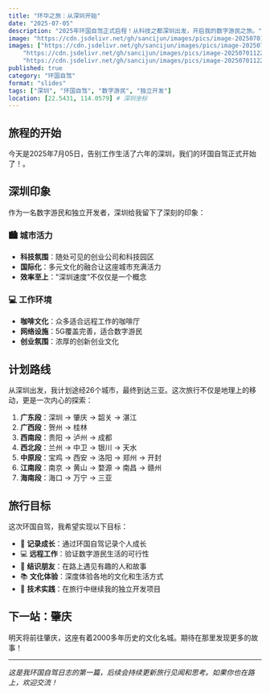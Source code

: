 ```yaml
---
title: "环华之旅：从深圳开始"
date: "2025-07-05"
description: "2025年环国自驾正式启程！从科技之都深圳出发，开启我的数字游民之旅。"
image: "https://cdn.jsdelivr.net/gh/sancijun/images/pics/image-20250701122349588.png"
images: ["https://cdn.jsdelivr.net/gh/sancijun/images/pics/image-20250701122349588.png",
    "https://cdn.jsdelivr.net/gh/sancijun/images/pics/image-20250701122223396.png",
    "https://cdn.jsdelivr.net/gh/sancijun/images/pics/image-20250701122305173.png",]
published: true
category: "环国自驾"
format: "slides"
tags: ["深圳", "环国自驾", "数字游民", "独立开发"]
location: [22.5431, 114.0579] # 深圳坐标
---
```


## 旅程的开始

今天是2025年7月05日，告别工作生活了六年的深圳，我们的环国自驾正式开始了！。

## 深圳印象

作为一名数字游民和独立开发者，深圳给我留下了深刻的印象：

### 🏙️ 城市活力
- **科技氛围**：随处可见的创业公司和科技园区
- **国际化**：多元文化的融合让这座城市充满活力
- **效率至上**："深圳速度"不仅仅是一个概念

### 💻 工作环境
- **咖啡文化**：众多适合远程工作的咖啡厅
- **网络设施**：5G覆盖完善，适合数字游民
- **创业氛围**：浓厚的创新创业文化

## 计划路线

从深圳出发，我计划途经26个城市，最终到达三亚。这次旅行不仅是地理上的移动，更是一次内心的探索：

1. **广东段**：深圳 → 肇庆 → 韶关 → 湛江
2. **广西段**：贺州 → 桂林
3. **西南段**：贵阳 → 泸州 → 成都
4. **西北段**：兰州 → 中卫 → 银川 → 天水
5. **中原段**：宝鸡 → 西安 → 洛阳 → 郑州 → 开封
6. **江南段**：南京 → 黄山 → 婺源 → 南昌 → 赣州
7. **海南段**：海口 → 万宁 → 三亚

## 旅行目标

这次环国自驾，我希望实现以下目标：

- 📝 **记录成长**：通过环国自驾记录个人成长
- 💻 **远程工作**：验证数字游民生活的可行性
- 🤝 **结识朋友**：在路上遇见有趣的人和故事
- 📚 **文化体验**：深度体验各地的文化和生活方式
- 🔧 **技术实践**：在旅行中继续我的独立开发项目

## 下一站：肇庆

明天将前往肇庆，这座有着2000多年历史的文化名城。期待在那里发现更多的故事！

---

*这是我环国自驾日志的第一篇，后续会持续更新旅行见闻和思考。如果你也在路上，欢迎交流！* 